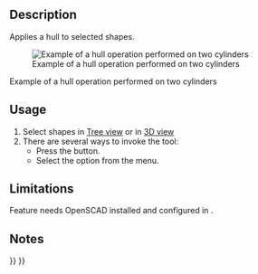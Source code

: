 <languages/>

<div lang="en" dir="ltr" class="mw-content-ltr">
{{Docnav
|[[OpenSCAD_MeshBoolean|Mesh Boolean]]
|[[OpenSCAD_Minkowski|Minkowski]]
|[[OpenSCAD_Workbench|OpenSCAD]]
|IconL=OpenSCAD_MeshBoolean.svg
|IconR=OpenSCAD_Minkowski.svg
|IconC=Workbench_OpenSCAD.svg
}}
</div>

<div lang="en" dir="ltr" class="mw-content-ltr">
{{GuiCommand
|Name=OpenSCAD Hull
|MenuLocation=OpenSCAD → Hull‏‎
|Workbenches=[[OpenSCAD_Workbench|OpenSCAD]]
}}
</div>

<div lang="en" dir="ltr" class="mw-content-ltr">
==Description==
</div> 

<div lang="en" dir="ltr" class="mw-content-ltr">
Applies a hull to selected shapes.
</div>

<div lang="en" dir="ltr" class="mw-content-ltr">
[[Image:Hull_example.jpg|Example of a hull operation performed on two cylinders]]
</div>

<div lang="en" dir="ltr" class="mw-content-ltr">
Example of a hull operation performed on two cylinders
</div>

<div lang="en" dir="ltr" class="mw-content-ltr">
==Usage==
</div> 

<div lang="en" dir="ltr" class="mw-content-ltr">
# Select shapes in [[Tree_view|Tree view]] or in [[3D_view|3D view]]
# There are several ways to invoke the tool:
#* Press the {{Button|[[Image:OpenSCAD_Hull.svg|16px]] [[OpenSCAD_Hull|Hull]]}} button.
#* Select the {{MenuCommand|OpenSCAD → [[Image:OpenSCAD_Hull.svg|16px]] Hull}} option from the menu.
</div>

<div lang="en" dir="ltr" class="mw-content-ltr">
==Limitations==
</div> 

<div lang="en" dir="ltr" class="mw-content-ltr">
Feature needs OpenSCAD installed and configured in {{MenuCommand|Edit → Preferences}}.
</div>

<div lang="en" dir="ltr" class="mw-content-ltr">
==Notes==
</div>


<div lang="en" dir="ltr" class="mw-content-ltr">
{{Docnav
|[[OpenSCAD_MeshBoolean|Mesh Boolean]]
|[[OpenSCAD_Minkowski|Minkowski]]
|[[OpenSCAD_Workbench|OpenSCAD]]
|IconL=OpenSCAD_MeshBoolean.svg
|IconR=OpenSCAD_Minkowski.svg
|IconC=Workbench_OpenSCAD.svg
}}
</div>

{{OpenSCAD_Tools_navi{{#translation:}}}}
{{Userdocnavi{{#translation:}}}}